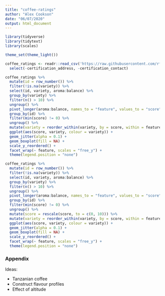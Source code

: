 ```yaml
---
title: "coffee-ratings"
author: "Alex Cookson"
date: "06/07/2020"
output: html_document
---
```


```r
library(tidyverse)
library(tidytext)
library(scales)

theme_set(theme_light())

coffee_ratings <- readr::read_csv('https://raw.githubusercontent.com/rfordatascience/tidytuesday/master/data/2020/2020-07-07/coffee_ratings.csv') %>%
  select(-certification_address, -certification_contact)
```


```r
coffee_ratings %>%
  mutate(id = row_number()) %>%
  filter(!is.na(variety)) %>%
  select(id, variety, aroma:balance) %>%
  group_by(variety) %>%
  filter(n() > 10) %>%
  ungroup() %>%
  pivot_longer(aroma:balance, names_to = "feature", values_to = "score") %>%
  group_by(id) %>%
  filter(min(score) != 0) %>%
  ungroup() %>%
  mutate(variety = reorder_within(variety, by = score, within = feature, fun = median)) %>%
  ggplot(aes(score, variety, colour = variety)) +
  geom_jitter(alpha = 0.1) +
  geom_boxplot(fill = NA) +
  scale_y_reordered() +
  facet_wrap(~ feature, scales = "free_y") +
  theme(legend.position = "none")
```

```r
coffee_ratings %>%
  mutate(id = row_number()) %>%
  filter(!is.na(variety)) %>%
  select(id, variety, aroma:balance) %>%
  group_by(variety) %>%
  filter(n() > 10) %>%
  ungroup() %>%
  pivot_longer(aroma:balance, names_to = "feature", values_to = "score") %>%
  group_by(id) %>%
  filter(min(score) != 0) %>%
  ungroup() %>%
  mutate(score = rescale(score, to = c(0, 10))) %>%
  mutate(variety = reorder_within(variety, by = score, within = feature, fun = median)) %>%
  ggplot(aes(score, variety, colour = variety)) +
  geom_jitter(alpha = 0.1) +
  geom_boxplot(fill = NA) +
  scale_y_reordered() +
  facet_wrap(~ feature, scales = "free_y") +
  theme(legend.position = "none")
```


### Appendix

Ideas:

- Tanzanian coffee
- Construct flavour profiles
- Effect of altitude


